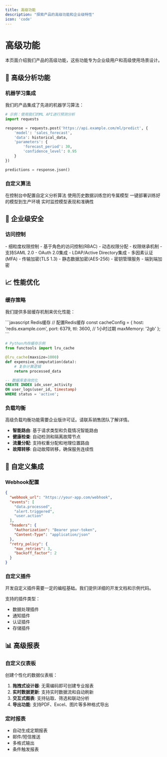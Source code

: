 ```yaml
---
title: 高级功能
description: "探索产品的高级功能和企业级特性"
icon: 'code'
---
```


# 高级功能

本页面介绍我们产品的高级功能，这些功能专为企业级用户和高级使用场景设计。

## 🎯 高级分析功能

### 机器学习集成

我们的产品集成了先进的机器学习算法：

```python
# 示例：使用我们的ML API进行预测分析
import requests

response = requests.post('https://api.example.com/ml/predict', {
    'model': 'sales_forecast',
    'data': historical_data,
    'parameters': {
        'forecast_period': 30,
        'confidence_level': 0.95
    }
})

predictions = response.json()
```

### 自定义算法

<Steps>
  <Step title="算法配置">
    在控制台中配置自定义分析算法
  </Step>
  <Step title="数据训练">
    使用历史数据训练您的专属模型
  </Step>
  <Step title="模型部署">
    一键部署训练好的模型到生产环境
  </Step>
  <Step title="效果监控">
    实时监控模型表现和准确性
  </Step>
</Steps>

## 🔐 企业级安全

### 访问控制

<AccordionGroup>
  <Accordion title="角色权限管理">
    - 细粒度权限控制
    - 基于角色的访问控制(RBAC)
    - 动态权限分配
    - 权限继承机制
  </Accordion>
  
  <Accordion title="单点登录(SSO)">
    - 支持SAML 2.0
    - OAuth 2.0集成
    - LDAP/Active Directory集成
    - 多因素认证(MFA)
  </Accordion>
  
  <Accordion title="数据加密">
    - 传输加密(TLS 1.3)
    - 静态数据加密(AES-256)
    - 密钥管理服务
    - 端到端加密
  </Accordion>
</AccordionGroup>

## 📈 性能优化

### 缓存策略

我们提供多层缓存机制来优化性能：

<CodeGroup>
```javascript Redis缓存
// 配置Redis缓存
const cacheConfig = {
  host: 'redis.example.com',
  port: 6379,
  ttl: 3600, // 1小时过期
  maxMemory: '2gb'
};
```

```python 内存缓存
# Python内存缓存示例
from functools import lru_cache

@lru_cache(maxsize=1000)
def expensive_computation(data):
    # 复杂计算逻辑
    return processed_data
```

```sql 数据库优化
-- 数据库查询优化
CREATE INDEX idx_user_activity 
ON user_logs(user_id, timestamp)
WHERE status = 'active';
```
</CodeGroup>

### 负载均衡

<Warning>
高级负载均衡功能需要企业版许可证。请联系销售团队了解详情。
</Warning>

- **智能路由**: 基于请求类型和负载情况智能路由
- **健康检查**: 自动检测和隔离故障节点
- **流量分配**: 支持权重分配和地理位置路由
- **故障转移**: 自动故障转移，确保服务连续性

## 🔧 自定义集成

### Webhook配置

```json
{
  "webhook_url": "https://your-app.com/webhook",
  "events": [
    "data.processed",
    "alert.triggered",
    "user.action"
  ],
  "headers": {
    "Authorization": "Bearer your-token",
    "Content-Type": "application/json"
  },
  "retry_policy": {
    "max_retries": 3,
    "backoff_factor": 2
  }
}
```

### 自定义插件

<Tip>
开发自定义插件需要一定的编程基础。我们提供详细的开发文档和示例代码。
</Tip>

支持的插件类型：
- 数据处理插件
- 通知插件  
- 认证插件
- 存储插件

## 📊 高级报表

### 自定义仪表板

创建个性化的数据仪表板：

1. **拖拽式设计器**: 无需编码即可创建专业报表
2. **实时数据更新**: 支持实时数据流和自动刷新
3. **交互式图表**: 支持钻取、筛选和联动分析
4. **导出功能**: 支持PDF、Excel、图片等多种格式导出

### 定时报表

- 自动生成定期报表
- 邮件/短信推送
- 多格式输出
- 条件触发报表
